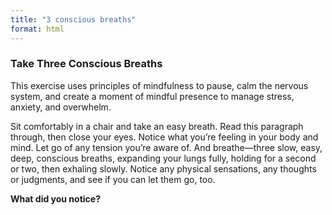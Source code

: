 ```yaml
---
title: "3 conscious breaths"
format: html
---
```


### Take Three Conscious Breaths

This exercise uses principles of mindfulness to pause, calm the nervous system, and create a moment of mindful presence to manage stress, anxiety, and overwhelm<!--refer to mindfulness_reading.qmd-->.

Sit comfortably in a chair and take an easy breath. Read this paragraph through, then close your eyes. Notice what you’re feeling in your body and mind. Let go of any tension you’re aware of. And breathe—three slow, easy, deep, conscious breaths, expanding your lungs fully, holding for a second or two, then exhaling slowly. Notice any physical sensations, any thoughts or judgments, and see if you can let them go, too.

**What did you notice?**
